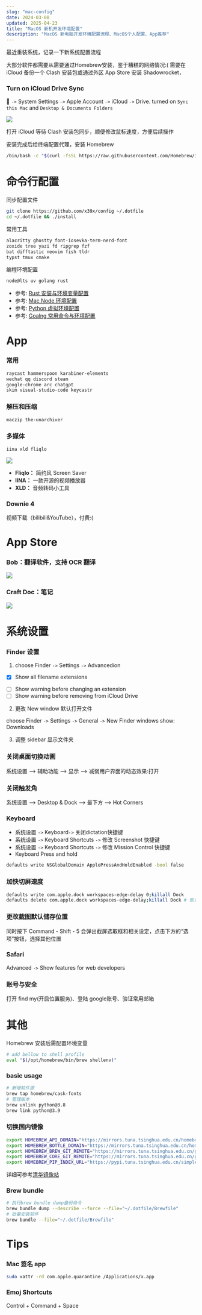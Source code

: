 ```yaml
---
slug: "mac-config"
date: 2024-03-08
updated: 2025-04-23
title: "MacOS 新机开发环境配置"
description: "MacOS 新电脑开发环境配置流程、MacOS个人配置、App推荐"
---
```


最近重装系统，记录一下新系统配置流程

大部分软件都需要从需要通过Homebrew安装，鉴于糟糕的网络情况:(
需要在 iCloud 备份一个 Clash 安装包或通过外区 App Store 安装 Shadowrocket，

### Turn on iCloud Drive Sync

 `->` System Settings `->` Apple Account `->` iCloud `->` Drive.
turned on `Sync this Mac` and `Desktop & Documents Folders`

![](./icloud.png)

打开 iCloud 等待 Clash 安装包同步，顺便修改鼠标速度，方便后续操作

安装完成后给终端配置代理，安装 Homebrew

```sh
/bin/bash -c "$(curl -fsSL https://raw.githubusercontent.com/Homebrew/install/HEAD/install.sh)"
```

# 命令行配置

同步配置文件

```sh
git clone https://github.com/x39x/config ~/.dotfile
cd ~/.dotfile && ./install
```

常用工具

```txt
alacritty ghostty font-iosevka-term-nerd-font
zoxide tree yazi fd ripgrep fzf
bat difftastic neovim fish tldr
typst tmux cmake
```

编程环境配置

```txt
node@lts uv golang rust
```

- 参考: [Rust 安装与环境变量配置](/wiki/rust-install-config)
- 参考: [Mac Node 环境配置](/wiki/mac-node-env)
- 参考: [Python 虚拟环境配置](/wiki/python-venv)
- 参考: [Goalng 常用命令与环境配置](/wiki/go-command-config)

# App

### 常用

```txt
raycast hammerspoon karabiner‐elements
wechat qq discord steam
google-chrome arc chatgpt
skim visual‐studio‐code keycastr
```

### 解压和压缩

```txt
maczip the‐unarchiver
```

### 多媒体

```txt
iina xld fliqlo
```

![](./sc.png)

- **Fliqlo：** 简约风 Screen Saver
- **IINA：** 一款开源的视频播放器
- **XLD：** 音频转码小工具

### Downie 4

视频下载（bilibili&YouTube），付费:(

# App Store

### Bob：翻译软件，支持 OCR 翻译

![](./bob.png)

### Craft Doc：笔记

![](./craft.png)

# 系统设置

### Finder 设置

1. choose Finder `->` Settings `->` Advancedion

- [x] Show all filename extensions

* [ ] Show warning before changing an extension
* [ ] Show warning before removing from iCloud Drive

2. 更改 New window 默认打开文件

choose Finder `->` Settings `->` General `->` New Finder windows show: Downloads

3. 调整 sidebar 显示文件夹

### 关闭桌面切换动画

系统设置 –> 辅助功能 –> 显示 –> 减弱用户界面的动态效果:打开

### 关闭触发角

系统设置 –> Desktop & Dock –> 最下方 –> Hot Corners

### Keyboard

- 系统设置 `->` Keyboard`->` 关闭dictation快捷键
- 系统设置 `->` Keyboard Shortcuts `->` 修改 Screenshot 快捷键
- 系统设置 `->` Keyboard Shortcuts `->` 修改 Mission Control 快捷键
- Keyboard Press and hold

```bash
defaults write NSGlobalDomain ApplePressAndHoldEnabled -bool false
```

### 加快切屏速度

```sh
defaults write com.apple.dock workspaces‐edge‐delay 0;killall Dock
defaults delete com.apple.dock workspaces‐edge‐delay;killall Dock # 恢复默认
```

### 更改截图默认储存位置

同时按下 Command - Shift - 5 会弹出截屏选取框和相关设定，点击下方的“选项”按钮，选择其他位置

### Safari

Advanced `->` Show features for web developers

### 账号与安全

打开 find my(开启位置服务)、登陆 google账号、验证常用邮箱

# 其他

Homebrew 安装后需配置环境变量

```bash
# add bellow to shell profile
eval "$(/opt/homebrew/bin/brew shellenv)"
```

### basic usage

```bash
# 新增软件源
brew tap homebrew/cask-fonts
# 管理版本
brew unlink python@3.8
brew link python@3.9
```

### 切换国内镜像

```bash
export HOMEBREW_API_DOMAIN="https://mirrors.tuna.tsinghua.edu.cn/homebrew-bottles/api"
export HOMEBREW_BOTTLE_DOMAIN="https://mirrors.tuna.tsinghua.edu.cn/homebrew-bottles"
export HOMEBREW_BREW_GIT_REMOTE="https://mirrors.tuna.tsinghua.edu.cn/git/homebrew/brew.git"
export HOMEBREW_CORE_GIT_REMOTE="https://mirrors.tuna.tsinghua.edu.cn/git/homebrew/homebrew-core.git"
export HOMEBREW_PIP_INDEX_URL="https://pypi.tuna.tsinghua.edu.cn/simple"
```

详细可参考[清华镜像站](https://mirrors.tuna.tsinghua.edu.cn/help/homebrew/)

### Brew bundle

```sh
# 执行brew bundle dump备份命令
brew bundle dump --describe --force --file="~/.dotfile/Brewfile"
# 批量安装软件
brew bundle --file="~/.dotfile/Brewfile"
```

# Tips

### Mac 签名 app

```bash
sudo xattr -rd com.apple.quarantine /Applications/x.app
```

### Emoj Shortcuts

Control + Command + Space
